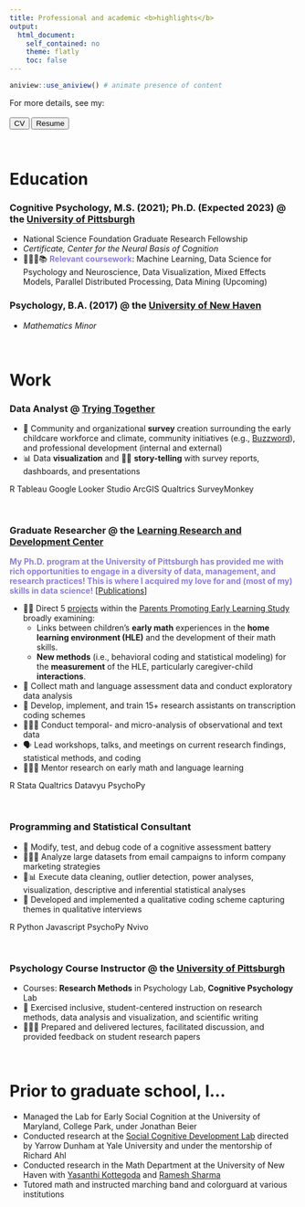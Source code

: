 ```yaml
---
title: Professional and academic <b>highlights</b>
output:  
  html_document:  
    self_contained: no  
    theme: flatly
    toc: false
---
```


```r
aniview::use_aniview() # animate presence of content
```

<!-- for accessing the link icons --> 
<script src="https://kit.fontawesome.com/455169677b.js" crossorigin="anonymous"></script> 

::: {.aniview data-av-animation="fadeInUp"}

For more details, see my: <br><br>
<a href="ShirleyDuongCV.pdf"><button type="button" class="btn btn-success">CV</button></a>  <a href="ShirleyDuongResume.pdf"><button type="button" class="btn btn-success">Resume</button></a>

<br>

<h1> Education </h1>

<h3> **Cognitive Psychology**, M.S. (2021); Ph.D. (Expected 2023)  @ the <a href=http://psychology.pitt.edu/>University of Pittsburgh</a> </h3> 
- National Science Foundation Graduate Research Fellowship 
- *Certificate, Center for the Neural Basis of Cognition*
- 🙇🏻‍♀️📚 <font color="#8c7edc"><b>Relevant coursework</b></font>: Machine Learning, Data Science for Psychology and Neuroscience, Data Visualization, Mixed Effects Models, Parallel Distributed Processing, Data Mining (Upcoming)

<h3> Psychology, B.A. (2017) @ the <a href=https://www.newhaven.edu/arts-sciences/undergraduate-programs/psychology/index.php>University of New Haven </a></h3> 
- *Mathematics Minor*




<br>


<h1> Work </h1>

<h3> Data Analyst  @ <a href="https://tryingtogether.org/">Trying Together</a> </h3> 

- 📝 Community and organizational **survey** creation surrounding the early childcare workforce and climate, community initiatives (e.g., <a href="https://buzzwordpgh.org/">Buzzword</a>), and professional development (internal and external)
- 📊 Data **visualization** and 👋🏼 **story-telling** with survey reports, dashboards, and presentations

<span class="badge bg-primary">R</span> <span class="badge bg-primary">Tableau</span> <span class="badge bg-primary">Google Looker Studio</span> <span class="badge bg-primary">ArcGIS</span> <span class="badge bg-primary">Qualtrics</span> <span class="badge bg-primary">SurveyMonkey</span>

<br>

<h3> Graduate Researcher  @ the <a href="https://www.lrdc.pitt.edu/"> Learning Research and Development Center</a> </h3> 

<font color="#8c7edc"><b>My Ph.D. program at the University of Pittsburgh has provided me with rich opportunities to engage in a diversity of data, management, and research practices! This is where I acquired my love for and (most of my) skills in data science!</b></font> [<a href=publications.html>Publications</a>]

- 👋🏼 Direct 5 <a href=projects.html>projects</a> within the <a href="https://lrdc.pitt.edu/ppel/">Parents Promoting Early Learning Study</a> broadly examining:
  + Links between children's **early math** experiences in the **home learning environment (HLE)** and the development of their math skills.
  + **New methods** (i.e., behavioral coding and statistical modeling) for the **measurement** of the HLE, particularly caregiver-child **interactions**.
- 📑 Collect math and language assessment data and conduct exploratory data analysis
- 🔢 Develop, implement, and train 15+ research assistants on transcription coding schemes
- 👩🏻‍💻 Conduct temporal- and micro-analysis of observational and text data
- 🗣 Lead workshops, talks, and meetings on current research findings, statistical methods, and coding
- 👩🏻‍🏫 Mentor research on early math and language learning

<span class="badge bg-primary">R</span> <span class="badge bg-primary">Stata</span> <span class="badge bg-primary">Qualtrics</span> <span class="badge bg-primary">Datavyu</span> <span class="badge bg-primary">PsychoPy</span>

<br>

<h3> Programming and Statistical Consultant </h3> 

- 🐞 Modify, test, and debug code of a cognitive assessment battery
- 👩🏻‍💻  Analyze large datasets from email campaigns to inform company marketing strategies 
- 🧹📊 Execute data cleaning, outlier detection, power analyses, visualization, descriptive and inferential statistical analyses
- 🔢 Developed and implemented a qualitative coding scheme capturing themes in qualitative interviews


<span class="badge bg-primary">R</span> <span class="badge bg-primary">Python</span> <span class="badge bg-primary">Javascript</span> <span class="badge bg-primary">PsychoPy</span> <span class="badge bg-primary">Nvivo</span>

<br>

<h3> Psychology Course Instructor @ the <a href="http://psychology.pitt.edu/">University of Pittsburgh</a> </h3> 

- Courses: **Research Methods** in Psychology Lab, **Cognitive Psychology** Lab
- 🤝 Exercised inclusive, student-centered instruction on research methods, data analysis and visualization, and scientific writing
- 👩🏻‍🏫 Prepared and delivered lectures, facilitated discussion, and provided feedback on student research papers


<br>


<h1> Prior to graduate school, I... </h1>

- Managed the Lab for Early Social Cognition at the University of Maryland, College Park, under Jonathan Beier
- Conducted research at the [Social Cognitive Development Lab](http://www.socialcogdev.com/) directed by Yarrow Dunham at Yale University and under the mentorship of Richard Ahl
- Conducted research in the Math Department at the University of New Haven with [Yasanthi Kottegoda](https://www.newhaven.edu/faculty-staff-profiles/yasanthi-kottegoda.php) and [Ramesh Sharma](https://www.newhaven.edu/faculty-staff-profiles/ramesh-sharma.php)
- Tutored math and instructed marching band and colorguard at various institutions 



::: 